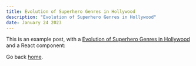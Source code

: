 ```yaml
---
title: Evolution of Superhero Genres in Hollywood
description: "Evolution of Superhero Genres in Hollywood"
date: January 24 2023
---
```


This is an example post, with a [Evolution of Superhero Genres in Hollywood
](https://gobookmart.com/evolution-of-superhero-genres-in-hollywood/) and a React component:


Go back [home](https://gobookmart.com/).
